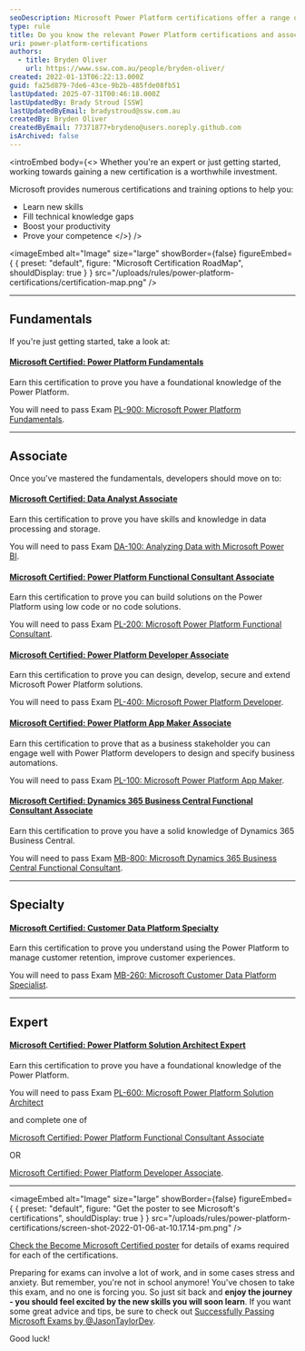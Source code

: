 ```yaml
---
seoDescription: Microsoft Power Platform certifications offer a range of training options to help professionals learn new skills, fill knowledge gaps and boost productivity.
type: rule
title: Do you know the relevant Power Platform certifications and associated exams?
uri: power-platform-certifications
authors:
  - title: Bryden Oliver
    url: https://www.ssw.com.au/people/bryden-oliver/
created: 2022-01-13T06:22:13.000Z
guid: fa25d879-7de6-43ce-9b2b-485fde08fb51
lastUpdated: 2025-07-31T00:46:18.000Z
lastUpdatedBy: Brady Stroud [SSW]
lastUpdatedByEmail: bradystroud@ssw.com.au
createdBy: Bryden Oliver
createdByEmail: 77371877+brydeno@users.noreply.github.com
isArchived: false
---
```


<introEmbed
  body={<>
Whether you're an expert or just getting started, working towards gaining a new certification is a worthwhile investment.

Microsoft provides numerous certifications and training options to help you:

* Learn new skills
* Fill technical knowledge gaps
* Boost your productivity
* Prove your competence
  </>}
/>

<imageEmbed
  alt="Image"
  size="large"
  showBorder={false}
  figureEmbed={ {
    preset: "default",
    figure: "Microsoft Certification RoadMap",
    shouldDisplay: true
  } }
  src="/uploads/rules/power-platform-certifications/certification-map.png"
/>


---

## Fundamentals

If you're just getting started, take a look at:

#### [Microsoft Certified: Power Platform Fundamentals](https://docs.microsoft.com/en-au/learn/certifications/power-platform-fundamentals/?WT.mc_id=M365-MVP-33518)

Earn this certification to prove you have a foundational knowledge of the Power Platform.

You will need to pass Exam [PL-900: Microsoft Power Platform Fundamentals](https://docs.microsoft.com/en-au/learn/certifications/exams/pl-900?WT.mc_id=M365-MVP-33518).

---

## Associate

Once you've mastered the fundamentals, developers should move on to:

#### [Microsoft Certified: Data Analyst Associate](https://docs.microsoft.com/en-au/learn/certifications/data-analyst-associate/?WT.mc_id=M365-MVP-33518)

Earn this certification to prove you have skills and knowledge in data processing and storage.

You will need to pass Exam [DA-100: Analyzing Data with Microsoft Power BI](https://docs.microsoft.com/en-au/learn/certifications/exams/da-100?WT.mc_id=M365-MVP-33518).

#### [Microsoft Certified: Power Platform Functional Consultant Associate](https://docs.microsoft.com/en-au/learn/certifications/power-platform-functional-consultant-associate?WT.mc_id=M365-MVP-33518)

Earn this certification to prove you can build solutions on the Power Platform using low code or no code solutions.

You will need to pass Exam [PL-200: Microsoft Power Platform Functional Consultant](https://docs.microsoft.com/en-au/learn/certifications/exams/pl-200?WT.mc_id=M365-MVP-33518).

#### [Microsoft Certified: Power Platform Developer Associate](https://docs.microsoft.com/en-au/learn/certifications/power-platform-developer-associate?WT.mc_id=M365-MVP-33518)

Earn this certification to prove you can design, develop, secure and extend Microsoft Power Platform solutions.

You will need to pass Exam [PL-400: Microsoft Power Platform Developer](https://docs.microsoft.com/en-au/learn/certifications/exams/pl-400?WT.mc_id=M365-MVP-33518).

#### [Microsoft Certified: Power Platform App Maker Associate](https://docs.microsoft.com/en-au/learn/certifications/power-platform-app-maker?WT.mc_id=M365-MVP-33518)

Earn this certification to prove that as a business stakeholder you can engage well with Power Platform developers to design and specify business automations.

You will need to pass Exam [PL-100: Microsoft Power Platform App Maker](https://docs.microsoft.com/en-au/learn/certifications/exams/pl-100?WT.mc_id=M365-MVP-33518).

#### [Microsoft Certified: Dynamics 365 Business Central Functional Consultant Associate](https://docs.microsoft.com/en-au/learn/certifications/d365-business-central-functional-consultant-associate?WT.mc_id=M365-MVP-33518)

Earn this certification to prove you have a solid knowledge of Dynamics 365 Business Central.

You will need to pass Exam [MB-800: Microsoft Dynamics 365 Business Central Functional Consultant](https://docs.microsoft.com/en-au/learn/certifications/exams/mb-800?WT.mc_id=M365-MVP-33518).

---

## Specialty

#### [Microsoft Certified: Customer Data Platform Specialty](https://docs.microsoft.com/en-au/learn/certifications/customer-data-platform-specialty?WT.mc_id=M365-MVP-33518)

Earn this certification to prove you understand using the Power Platform to manage customer retention, improve customer experiences.

You will need to pass Exam [MB-260: Microsoft Customer Data Platform Specialist](https://docs.microsoft.com/en-au/learn/certifications/exams/mb-260?WT.mc_id=M365-MVP-33518).

---

## Expert

#### [Microsoft Certified: Power Platform Solution Architect Expert](https://docs.microsoft.com/en-au/learn/certifications/power-platform-solution-architect-expert?WT.mc_id=M365-MVP-33518)

Earn this certification to prove you have a foundational knowledge of the Power Platform.

You will need to pass Exam [PL-600: Microsoft Power Platform Solution Architect](https://docs.microsoft.com/en-au/learn/certifications/exams/pl-600?WT.mc_id=M365-MVP-33518)

and complete one of

[Microsoft Certified: Power Platform Functional Consultant Associate](https://docs.microsoft.com/en-au/learn/certifications/power-platform-functional-consultant-associate/?WT.mc_id=M365-MVP-33518)

OR

[Microsoft Certified: Power Platform Developer Associate](https://docs.microsoft.com/en-au/learn/certifications/power-platform-developer-associate/?WT.mc_id=M365-MVP-33518).

---


<imageEmbed
  alt="Image"
  size="large"
  showBorder={false}
  figureEmbed={ {
    preset: "default",
    figure: "Get the poster to see Microsoft's certifications",
    shouldDisplay: true
  } }
  src="/uploads/rules/power-platform-certifications/screen-shot-2022-01-06-at-10.17.14-pm.png"
/>


[Check the Become Microsoft Certified poster](https://aka.ms/traincertposter) for details of exams required for each of the certifications.

Preparing for exams can involve a lot of work, and in some cases stress and anxiety. But remember, you're not in school anymore! You've chosen to take this exam, and no one is forcing you. So just sit back and **enjoy the journey - you should feel excited by the new skills you will soon learn**. If you want some great advice and tips, be sure to check out [Successfully Passing Microsoft Exams by @JasonTaylorDev](https://jasontaylor.dev/successfully-passing-microsoft-exams/).

Good luck!
